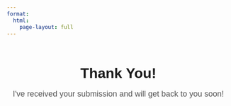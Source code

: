 ```yaml
---
format:
  html:
    page-layout: full
---
```


```{=html}
<!-- Centered container for the thank-you message -->
<div style="
  max-width: 600px;
  margin: 4rem auto; 
  text-align: center; 
  font-family: sans-serif;
">
  <h1 style="font-size: 2rem; margin-bottom: 1rem;">
    Thank You!
  </h1>
  <p style="font-size: 1.125rem; color: #555;">
    I've received your submission and will get back to you soon!
  </p>
</div>

<!-- Confetti JS library from a CDN -->
<script src="https://cdn.jsdelivr.net/npm/canvas-confetti@1.5.1/dist/confetti.browser.min.js"></script>

<!-- Inline Script to trigger confetti -->
<script>
(function() {
  // Duration for the confetti in milliseconds
  const duration = 3000; 
  const animationEnd = Date.now() + duration;

  const colors = ['#00bfff', '#ff6f61', '#ffc107', '#4caf50', '#ff4081'];

  (function frame() {
    // Launch a few confetti from the left edge
    confetti({
      particleCount: 3,
      angle: 60,
      spread: 55,
      origin: { x: 0 },
      colors: colors
    });
    // Launch a few confetti from the right edge
    confetti({
      particleCount: 3,
      angle: 120,
      spread: 55,
      origin: { x: 1 },
      colors: colors
    });
    // Keep going until we hit our end time
    if (Date.now() < animationEnd) {
      requestAnimationFrame(frame);
    }
  })();
})();
</script>
```